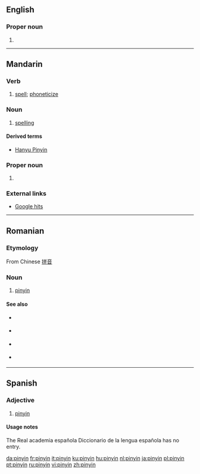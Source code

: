 {{also|Pinyin}}
==English==

===Proper noun===
{{en-proper noun|-}}

# {{alternative spelling of|Pinyin}}

----

==Mandarin==

===Verb===
{{cmn-verb|p|pin=pin1yin1|pint=pin1yin1|tas=拼音}}

# [[spell]]; [[phoneticize]]

===Noun===
{{cmn-noun|p|pin=pin1yin1|pint=pin1yin1|tas=拼音}}

# [[spelling]]

====Derived terms====
* [[Hanyu Pinyin]]

===Proper noun===
{{cmn-proper noun|p|pin=pin1yin1|pint=pin1yin1|tas=拼音}}

# {{alternative spelling of|lang=cmn|Pinyin#Mandarin|Pinyin}}

===External links===
* [http://www.google.com/search?q=%22pinyin%22&rls=com.microsoft:en-gb:IE-SearchBox&ie=UTF-8&oe=UTF-8&sourceid=ie7&rlz=1I7GPTB Google hits]

----

==Romanian==

===Etymology===
From Chinese [[拼音]]

===Noun===
{{ro-noun|n}}

# [[#English|pinyin]]

====See also====
{{top2}}
* {{l|ro|plat}} {{i|1st tone}}
* {{l|ro|crescând}} {{i|2nd tone}}
{{mid2}}
* {{l|ro|scăzând-crescând}} {{i|3rd tone}}
* {{l|ro|scăzând}} {{i| 4th tone}}
{{bottom}}

----

==Spanish==
{{rfc|adjective in noun? not in RAE to check. to me it would be a noun with no plural form}}
===Adjective===
{{es-adj|pl=pinyines}}

# [[#English|pinyin]]

====Usage notes====
The Real academia española Diccionario de la lengua española has no entry.

[[da:pinyin]]
[[fr:pinyin]]
[[it:pinyin]]
[[ku:pinyin]]
[[hu:pinyin]]
[[nl:pinyin]]
[[ja:pinyin]]
[[pl:pinyin]]
[[pt:pinyin]]
[[ru:pinyin]]
[[vi:pinyin]]
[[zh:pinyin]]